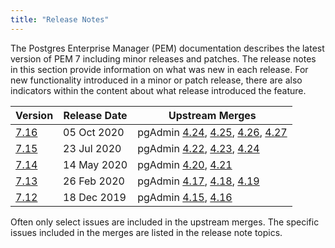 ```yaml
---
title: "Release Notes"
---
```

The Postgres Enterprise Manager (PEM) documentation describes the latest version of PEM 7 including minor releases and patches. The release notes in this section provide information on what was new in each release. For new functionality introduced in a minor or patch release, there are also indicators within the content about what release introduced the feature.

| Version | Release Date | Upstream Merges
| ------- | ------------ | --------------- |
| [7.16](01_716_rel_notes) | 05 Oct 2020 | pgAdmin [4.24](https://www.pgadmin.org/docs/pgadmin4/5.3/release_notes_4_24.html#bug-fixes), [4.25](https://www.pgadmin.org/docs/pgadmin4/5.3/release_notes_4_25.html#bug-fixes), [4.26](https://www.pgadmin.org/docs/pgadmin4/5.3/release_notes_4_26.html#bug-fixes), [4.27](https://www.pgadmin.org/docs/pgadmin4/5.3/release_notes_4_27.html#bug-fixes) |
| [7.15](02_715_rel_notes) | 23 Jul 2020 | pgAdmin [4.22](https://www.pgadmin.org/docs/pgadmin4/5.3/release_notes_4_22.html#bug-fixes), [4.23](https://www.pgadmin.org/docs/pgadmin4/5.3/release_notes_4_23.html#bug-fixes), [4.24](https://www.pgadmin.org/docs/pgadmin4/5.3/release_notes_4_24.html#bug-fixes) |
| [7.14](03_714_rel_notes) | 14 May 2020 | pgAdmin [4.20](https://www.pgadmin.org/docs/pgadmin4/5.3/release_notes_4_20.html#bug-fixes), [4.21](https://www.pgadmin.org/docs/pgadmin4/5.3/release_notes_4_21.html#bug-fixes) |
| [7.13](04_713_rel_notes) | 26 Feb 2020 | pgAdmin [4.17](https://www.pgadmin.org/docs/pgadmin4/5.3/release_notes_4_17.html#bug-fixes), [4.18](https://www.pgadmin.org/docs/pgadmin4/5.3/release_notes_4_18.html#bug-fixes), [4.19](https://www.pgadmin.org/docs/pgadmin4/5.3/release_notes_4_19.html#bug-fixes) |
| [7.12](05_712_rel_notes) | 18 Dec 2019 | pgAdmin [4.15](https://www.pgadmin.org/docs/pgadmin4/5.3/release_notes_4_15.html#bug-fixes), [4.16](https://www.pgadmin.org/docs/pgadmin4/5.3/release_notes_4_16.html#bug-fixes) |

Often only select issues are included in the upstream merges. The specific issues included in the merges are listed in the release note topics.

